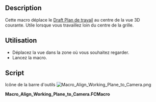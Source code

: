 <languages/>

{{Macro/fr
|Name=Macro Align Working Plane to Camera
|Icon=Macro_Align_Working_Plane_to_Camera.png
|Description=Cette macro déplace le [[Draft SelectPlane/fr|Plan courant]] au centre de la vue 3D
|Author=yorik
|Version=1.0
|Date=2017-05-10
|Download=[https://www.freecadweb.org/wiki/images/0/01/Macro_Align_Working_Plane_to_Camera.png ToolBar Icon]
|FCVersion=All
|SeeAlso=[[Macro_Align_Camera_to_Working_Plane/fr|Macro aligne la Camera sur le Plan]] [[File:Macro_Align_Camera_to_Working_Plane.png|24px]]
}}

==Description==

Cette macro déplace le [[Draft_SelectPlane/fr|Draft Plan de travail]] au centre de la vue 3D courante. Utile lorsque vous travaillez loin du centre de la grille.

==Utilisation==

* Déplacez la vue dans la zone où vous souhaitez regarder.
* Lancez la macro.

==Script==

Icône de la barre d'outils
[[Image:Macro_Align_Working_Plane_to_Camera.png]]

'''Macro_Align_Working_Plane_to_Camera.FCMacro'''

{{MacroCode|code=
import FreeCAD,FreeCADGui
cam = FreeCAD.Vector(FreeCADGui.ActiveDocument.ActiveView.getCameraNode().position.getValue().getValue())
pos = FreeCAD.DraftWorkingPlane.projectPoint(cam)
FreeCAD.DraftWorkingPlane.position = pos
FreeCADGui.Snapper.setGrid()
}}

{{clear}}
